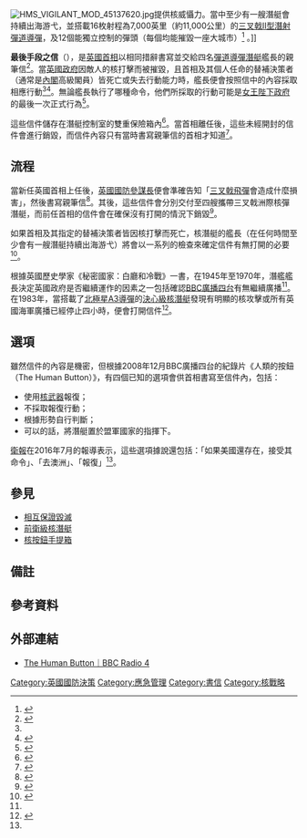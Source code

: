{{NoteTA
|1=zh-tw:先鋒;zh-cn:前卫;
}}
[[File:HMS_VIGILANT_MOD_45137620.jpg|right]]提供核威懾力。當中至少有一艘潛艇會持續出海游弋，並搭載16枚射程為7,000英里（約11,000公里）的[[三叉戟飛彈|三叉戟II型]][[潛射彈道導彈|潛射彈道導彈]]，及12個能獨立控制的彈頭（每個均能摧毀一座大城市）<ref>{{cite news |language = en |url = http://news.bbc.co.uk/2/hi/8270092.stm |title = Brown move to cut UK nuclear subs |publisher = BBC新闻 |date = 2009-09-23 |accessdate = 2017-03-22 |archive-date = 2021-03-17 |archive-url = https://web.archive.org/web/20210317033144/http://news.bbc.co.uk/2/hi/8270092.stm |dead-url = no }}</ref> 。]] 

'''最後手段之信'''（{{lang-en|Letters of last resort}}），是[[英國首相|英國首相]]以相同措辭書寫並交給四名[[前衛級核潛艇|彈道導彈潛艇]]艦長的親筆信<ref name="首相的信">{{Cite web |url = http://mytv.tvb.com/tc/ed_inewscatchup/internationalnewsfile/297775 |title = 首相的信 |work = 香港無綫新聞 |date = 2017-02-22 |accessdate = 2017-03-22 |deadurl = yes |archiveurl = https://web.archive.org/web/20170323054111/http://mytv.tvb.com/tc/ed_inewscatchup/internationalnewsfile/297775 |archivedate = 2017-03-23 }}</ref>。當[[英國政府|英國政府]]因敵人的核打擊而被摧毀，且首相及其個人任命的替補決策者（通常是[[英國內閣|內閣]]高級閣員）皆死亡或失去行動能力時，艦長便會按照信中的內容採取相應行動<ref name="首相的信"/><ref name="HMAS Apocalypse">{{Cite web |url = http://www.dailymail.co.uk/news/article-1090400/HMS-Apocalypse-Deep-Atlantic-submarine-waits-alert-nuclear-missiles-end-world--.html |title = HMAS Apocalypse: Deep in the Atlantic, a submarine waits on alert with nuclear missiles that would end the world... |work = 每日邮报 |date = 2008-11-30 |language = en |accessdate = 2017-03-22 |archive-date = 2021-03-14 |archive-url = https://web.archive.org/web/20210314174704/https://www.dailymail.co.uk/news/article-1090400/HMS-Apocalypse-Deep-Atlantic-submarine-waits-alert-nuclear-missiles-end-world--.html |dead-url = no }}</ref>。無論艦長執行了哪種命令，他們所採取的行動可能是[[英國政府|女王陛下政府]]的最後一次正式行為<ref name="Doomsday"> {{Cite book | author = Martin R Mason | title = Doomsday Scenarios | publisher = lulu.com | date = 2015-14-12 | ISBN = 978-1329054523 | accessdate = 2017-03-22 | language = en}} </ref>。

這些信件儲存在潛艇控制室的雙重保險箱內<ref>{{Cite web |url = http://www.slate.com/articles/life/the_spectator/2009/01/the_letter_of_last_resort.html |title = The Letter of Last Resort |author = Ron Rosenbaum |date = 2009-01-09 |publisher = Slate (杂志) |language = en |accessdate = 2017-03-22 |quote = In the control room of the sub, the Daily Mail reports, "there is a safe attached to a control room floor. Inside that, there is an inner safe. And inside that sits a letter. |archive-date = 2018-06-03 |archive-url = https://web.archive.org/web/20180603020825/http://www.slate.com/articles/life/the_spectator/2009/01/the_letter_of_last_resort.html |dead-url = no }}</ref>。當首相離任後，這些未經開封的信件會進行銷毀，而信件內容只有當時書寫親筆信的首相才知道<ref>{{Cite web |url = http://www.slate.com/articles/life/the_spectator/2009/01/the_letter_of_last_resort.html |title = The Letter of Last Resort |author = Ron Rosenbaum |date = 2009-01-09 |publisher = Slate (杂志) |language = en |accessdate = 2017-03-22 |quote = We are told that every prime minister in recent years has written such a letter and that letters that go unused (Tony Blair's for instance) are destroyed without being read. |archive-date = 2018-06-03 |archive-url = https://web.archive.org/web/20180603020825/http://www.slate.com/articles/life/the_spectator/2009/01/the_letter_of_last_resort.html |dead-url = no }}</ref>。

== 流程 ==
當新任英國首相上任後，[[英國國防參謀長|英國國防參謀長]]便會準確告知「[[三叉戟飛彈|三叉戟飛彈]]會造成什麼損害」，然後書寫親筆信<ref name="Theresa May's first job">{{Cite web |url = https://www.theguardian.com/politics/2016/jul/12/theresa-mays-first-job-decide-on-uks-nuclear-response |title = Theresa May's first job: decide on UK's nuclear response |work = 卫报 |date = 2016-07-12 |language = en |accessdate = 2017-03-22 |archive-date = 2020-12-23 |archive-url = https://web.archive.org/web/20201223165549/https://www.theguardian.com/politics/2016/jul/12/theresa-mays-first-job-decide-on-uks-nuclear-response |dead-url = no }}</ref>。其後，這些信件會分別交付至四艘攜帶三叉戟洲際核彈潛艇，而前任首相的信件會在確保沒有打開的情況下銷毀<ref>{{Cite web |url = http://news.sky.com/story/may-to-be-handed-keys-to-nuclear-red-button-10499943 |title = May To Be Handed Keys To Nuclear Red Button |work = 天空新闻台 |date = 2016-07-13 |language = en |accessdate = 2017-03-22 |archive-date = 2021-03-08 |archive-url = https://web.archive.org/web/20210308183604/https://news.sky.com/story/may-to-be-handed-keys-to-nuclear-red-button-10499943 |dead-url = no }}</ref>。

如果首相及其指定的替補決策者皆因核打擊而死亡，核潛艇的艦長（在任何時間至少會有一艘潛艇持續出海游弋）將會以一系列的檢查來確定信件有無打開的必要<ref>{{Cite web |url = http://www.politico.eu/article/the-grim-task-awaiting-theresa-may-preparing-for-nuclear-armageddon-uk-prime-minister-british-defense-letter-of-last-resort/ |title = Theresa May’s grim first task: Preparing for nuclear armageddon |author = Garrett M. Graff |date = 2016-07-15 |publisher = Politico |language = en |accessdate = 2017-03-22 |archive-date = 2021-01-29 |archive-url = https://web.archive.org/web/20210129122459/https://www.politico.eu/article/the-grim-task-awaiting-theresa-may-preparing-for-nuclear-armageddon-uk-prime-minister-british-defense-letter-of-last-resort/ |dead-url = no }}</ref>。

根據英國歷史學家{{link-en|彼得·軒尼詩|Peter Hennessy}}《秘密國家：白廳和冷戰》一書，在1945年至1970年，潛艦艦長決定英國政府是否繼續運作的因素之一包括確認[[BBC廣播四台|BBC廣播四台]]有無繼續廣播<ref name="HMAS Apocalypse"/>。在1983年，當搭載了[[UGM-27北極星導彈|北極星A3導彈]]的[[決心級核潛艇|決心級核潛艇]]發現有明顯的核攻擊或所有英國海軍廣播已經停止四小時，便會打開信件<ref>{{Citation |url = http://discovery.nationalarchives.gov.uk/SearchUI/details/C13497321?uri=C13497321 |title = Arrangements for briefing a new Prime Minister in the event of a change of administration following the 1983 General Election |author = David Goodall |date = 1983-05-26 |publisher = 英國國家檔案館 |id = CAB 196/124 | accessdate  = 2017-03-22}}</ref>。

== 選項 ==
雖然信件的內容是機密，但根據2008年12月BBC廣播四台的紀錄片《人類的按鈕（The Human Button）》，有四個已知的選項會供首相書寫至信件內，包括：
* 使用[[核武器|核武器]]報復；
* 不採取報復行動；
* 根據形勢自行判斷；
* 可以的話，將潛艇置於盟軍國家的指揮下{{noteTag|1=紀錄片中提到的「盟軍國家」包括澳洲和美國。}}。

[[衛報|衛報]]在2016年7月的報導表示，這些選項據說還包括：「如果美國還存在，接受其命令」、「去澳洲」、「報復」<ref name="Theresa May's first job"/>。

== 參見 ==
* [[相互保證毀滅|相互保證毀滅]]
* [[前衛級核潛艇|前衛級核潛艇]]
* [[核按鈕手提箱|核按鈕手提箱]]

== 備註 ==
{{noteFoot}}

== 參考資料 ==
{{Reflist|2}}

== 外部連結 ==
* [http://www.bbc.co.uk/programmes/b00fq2sy/broadcasts The Human Button｜BBC Radio 4] {{en}}
[[Category:英國國防決策|Category:英國國防決策]]
[[Category:應急管理|Category:應急管理]]
[[Category:書信|Category:書信]]
[[Category:核戰略|Category:核戰略]]